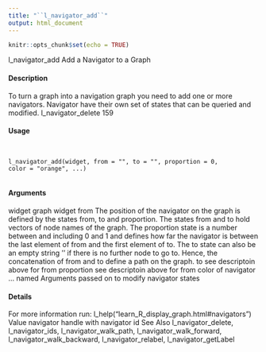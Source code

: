 ```yaml
---
title: "``l_navigator_add``"
output: html_document
---
```


```r
knitr::opts_chunk$set(echo = TRUE)
```


l_navigator_add Add a Navigator to a Graph

#### Description 

To turn a graph into a navigation graph you need to add one or more navigators. Navigator have
their own set of states that can be queried and modified.
l_navigator_delete 159

#### Usage
<pre><code>

l_navigator_add(widget, from = "", to = "", proportion = 0,
color = "orange", ...)

</code></pre>
#### Arguments 

widget graph widget
from The position of the navigator on the graph is defined by the states from, to and
proportion. The states from and to hold vectors of node names of the graph.
The proportion state is a number between and including 0 and 1 and defines
how far the navigator is between the last element of from and the first element
of to. The to state can also be an empty string '' if there is no further node to
go to. Hence, the concatenation of from and to define a path on the graph.
to see descriptoin above for from
proportion see descriptoin above for from
color of navigator
... named Arguments 
 passed on to modify navigator states

#### Details 

For more information run: l_help("learn_R_display_graph.html#navigators")
Value
navigator handle with navigator id
See Also
l_navigator_delete, l_navigator_ids, l_navigator_walk_path, l_navigator_walk_forward,
l_navigator_walk_backward, l_navigator_relabel, l_navigator_getLabel